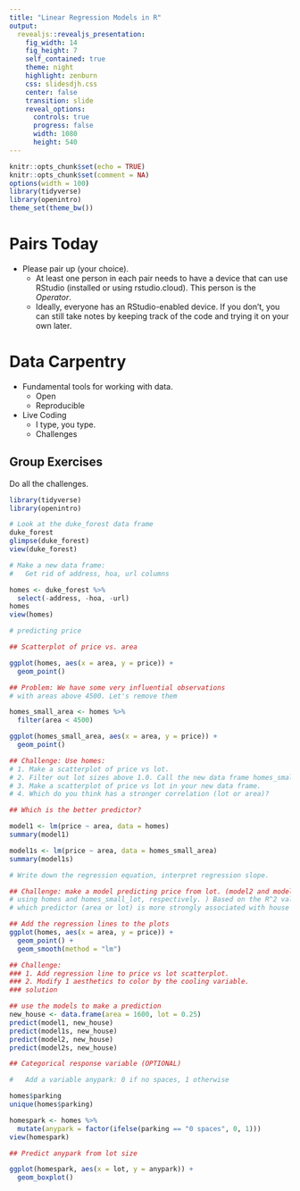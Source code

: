 ```yaml
---
title: "Linear Regression Models in R"
output: 
  revealjs::revealjs_presentation:
    fig_width: 14 
    fig_height: 7
    self_contained: true
    theme: night
    highlight: zenburn
    css: slidesdjh.css
    center: false
    transition: slide
    reveal_options:
      controls: true
      progress: false
      width: 1080
      height: 540
---
```


```r
knitr::opts_chunk$set(echo = TRUE)
knitr::opts_chunk$set(comment = NA)
options(width = 100)
library(tidyverse)
library(openintro)
theme_set(theme_bw())
```

# Pairs Today

- Please pair up (your choice).
    - At least one person in each pair needs to have a device that can use RStudio (installed or using rstudio.cloud). This person is the *Operator*.
    - Ideally, everyone has an RStudio-enabled device. If you don't, you can still take notes by keeping track of the code and trying it on your own later.
    
# Data Carpentry

- Fundamental tools for working with data.
    - Open
    - Reproducible
- Live Coding
    - I type, you type.
    - Challenges

## Group Exercises

Do all the challenges.

```r
library(tidyverse)
library(openintro)

# Look at the duke_forest data frame
duke_forest
glimpse(duke_forest)
view(duke_forest)

# Make a new data frame: 
#   Get rid of address, hoa, url columns

homes <- duke_forest %>%
  select(-address, -hoa, -url)
homes
view(homes)

# predicting price

## Scatterplot of price vs. area

ggplot(homes, aes(x = area, y = price)) +
  geom_point()

## Problem: We have some very influential observations
# with areas above 4500. Let's remove them

homes_small_area <- homes %>%
  filter(area < 4500)

ggplot(homes_small_area, aes(x = area, y = price)) + 
  geom_point()

## Challenge: Use homes:
# 1. Make a scatterplot of price vs lot.
# 2. Filter out lot sizes above 1.0. Call the new data frame homes_small_lot.
# 3. Make a scatterplot of price vs lot in your new data frame.
# 4. Which do you think has a stronger correlation (lot or area)?

## Which is the better predictor?

model1 <- lm(price ~ area, data = homes)
summary(model1)

model1s <- lm(price ~ area, data = homes_small_area)
summary(model1s)

# Write down the regression equation, interpret regression slope.

## Challenge: make a model predicting price from lot. (model2 and model2s, 
# using homes and homes_small_lot, respectively. ) Based on the R^2 values,
# which predictor (area or lot) is more strongly associated with house price?

## Add the regression lines to the plots
ggplot(homes, aes(x = area, y = price)) +
  geom_point() +
  geom_smooth(method = "lm")

## Challenge: 
### 1. Add regression line to price vs lot scatterplot.
### 2. Modify 1 aesthetics to color by the cooling variable.
### solution

## use the models to make a prediction
new_house <- data.frame(area = 1600, lot = 0.25)
predict(model1, new_house)
predict(model1s, new_house)
predict(model2, new_house)
predict(model2s, new_house)

## Categorical response variable (OPTIONAL)

#   Add a variable anypark: 0 if no spaces, 1 otherwise

homes$parking
unique(homes$parking)

homespark <- homes %>%
  mutate(anypark = factor(ifelse(parking == "0 spaces", 0, 1))) 
view(homespark)

## Predict anypark from lot size

ggplot(homespark, aes(x = lot, y = anypark)) +
  geom_boxplot()
```
